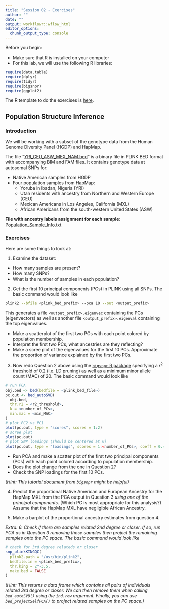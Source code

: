 ```yaml
---
title: "Session 02 - Exercises"
author: ""
date: ""
output: workflowr::wflow_html
editor_options:
  chunk_output_type: console
---
```

Before you begin:

* Make sure that R is installed on your computer
* For this lab, we will use the following R libraries:
```r
require(data.table)
require(dplyr)
require(tidyr)
require(bigsnpr)
require(ggplot2)
```

The R template to do the exercises is [here](https://github.com/joellembatchou/SISG2022_Association_Mapping/tree/master/code).

## Population Structure Inference

### Introduction
We will be working with a subset of the genotype data from the Human Genome Diversity Panel (HGDP) and HapMap.

The file “[YRI_CEU_ASW_MEX_NAM.bed](https://github.com/joellembatchou/SISG2022_Association_Mapping/tree/master/data)” is a binary file in PLINK BED format with accompanying BIM and FAM files.
It contains genotype data at autosomal SNPs for:

* Native American samples from HGDP
* Four population samples from HapMap: 
  + Yoruba in Ibadan, Nigeria (YRI)
  + Utah residents with ancestry from
Northern and Western Europe (CEU)
  + Mexican Americans in Los Angeles, California (MXL)
  + African Americans from the south-western United States (ASW)

**File with ancestry labels assignment for each sample**: [Population_Sample_Info.txt](https://raw.githubusercontent.com/joellembatchou/SISG2022_Association_Mapping/master/data/Population_Sample_Info.txt) 

### Exercises
Here are some things to look at:

1. Examine the dataset:
  * How many samples are present? 
  * How many SNPs?
  * What is the number of samples in each population?

2. Get the first 10 principal components (PCs) in PLINK using all SNPs. The basic command would look like
```bash
plink2 --bfile <plink_bed_prefix> --pca 10 --out <output_prefix>
```
This generates a file `<output_prefix>.eigenvec` containing the PCs (eigenvectors) as well as another file `<output_prefix>.eigenval` containing the top eigenvalues.

  * Make a scatterplot of the first two PCs with each point colored by population membership. 
  * Interpret the first two PCs, what ancestries are they reflecting?
  * Make a scree plot of the eigenvalues for the first 10 PCs. Approximate the proportion of variance explained by the first two PCs.

3. Now redo Question 2 above using the [`bigsnpr` R package](https://privefl.github.io/bigsnpr/reference/index.html) specifying a $r^2$ threshold of 0.2 (i.e. LD pruning) as well as a minimum minor allele count (MAC) of 20. The basic command would look like
```r
# run PCA
obj.bed <- bed(bedfile = <plink_bed_file>)
pc.out <- bed_autoSVD(
  obj.bed, 
  thr.r2 = <r2_threshold>, 
  k = <number_of_PCs>, 
  min.mac = <min_MAC>
)
# plot PC2 vs PC1
plot(pc.out, type = "scores", scores = 1:2)
# scree plot
plot(pc.out) 
# plot SNP loadings (should be centered at 0)
plot(pc.out, type = "loadings", scores = 1:<number_of_PCs>, coeff = 0.4)
```
  * Run PCA and make a scatter plot of the first two
principal components (PCs) with each point colored according to population
membership. 
  * Does the plot change from the one in Question 2?
  * Check the SNP loadings for the first 10 PCs.
  
*(Hint: This [tutorial document](https://privefl.github.io/bigsnpr/articles/bedpca.html) from `bigsnpr` might be helpful)*

4. Predict the proportional Native American and European Ancestry for the HapMap
MXL from the PCA output in Question 3 *using one of the principal components*. (Which PC is most appropriate for this analysis?) Assume that the HapMap MXL have negligible African Ancestry.

5. Make a barplot of the proportional ancestry estimates from question 4.

*Extra: 6. Check if there are samples related 2nd degree or closer. If so, run PCA as in Question 3 removing these samples then project the remaining samples onto the PC space. The basic command would look like*
```r
# check for 3rd degree relateds or closer
snp_plinkKINGQC(
  plink2.path = "/usr/bin/plink2", 
  bedfile.in = <plink_bed_prefix>, 
  thr.king = 2^-3.5,
  make.bed = FALSE
)
```
*(Hint: This returns a data frame which contains all pairs of individuals related 3rd degree or closer. We can then remove them when calling `bed_autoSVD()` using the `ind.row` argument. Finally, you can use `bed_projectSelfPCA()` to project related samples on the PC space.)*



